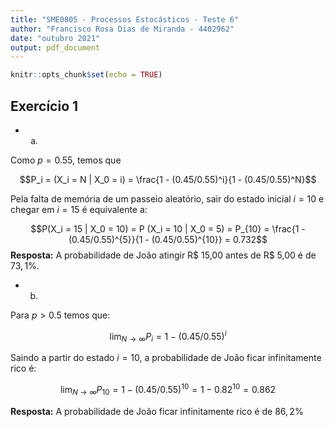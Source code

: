 ```yaml
---
title: "SME0805 - Processos Estocásticos - Teste 6"
author: "Francisco Rosa Dias de Miranda - 4402962"
date: "outubro 2021"
output: pdf_document
---
```

  
```r
knitr::opts_chunk$set(echo = TRUE)
```

## Exercício 1 

- (a)

Como $p = 0.55$, temos que

$$P_i = (X_i = N | X_0 = i)  = \frac{1 - (0.45/0.55)^i}{1 - (0.45/0.55)^N}$$

Pela falta de memória de um passeio aleatório, sair do estado inicial $i = 10$ e chegar em $i = 15$ é equivalente a:

$$P(X_i = 15 | X_0 = 10) = P (X_i = 10 | X_0 = 5) = P_{10} = \frac{1 - (0.45/0.55)^{5}}{1 - (0.45/0.55)^{10}} = 0.732$$
**Resposta:** A probabilidade de João atingir R$ 15,00 antes de R$ 5,00 é de $73,1\%$.

- (b)

Para $p > 0.5$ temos que:

$$\lim_{N \to \infty} P_{i} = 1 - (0.45/0.55)^{i}$$

Saindo a partir do estado $i = 10$, a probabilidade de João ficar infinitamente rico é:

$$\lim_{N \to \infty} P_{10} = 1 - (0.45/0.55)^{10} = 1 - 0.82^{10} = 0.862$$

**Resposta:** A probabilidade de João ficar infinitamente rico é de $86,2\%$
